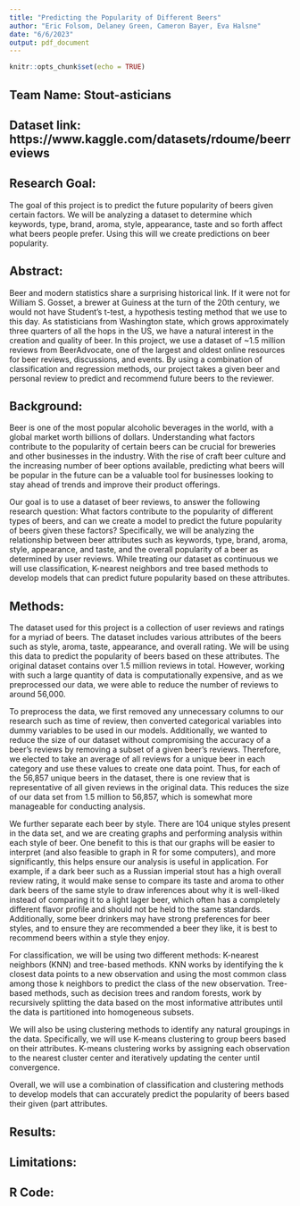```yaml
---
title: "Predicting the Popularity of Different Beers"
author: "Eric Folsom, Delaney Green, Cameron Bayer, Eva Halsne"
date: "6/6/2023"
output: pdf_document
---
```


```r
knitr::opts_chunk$set(echo = TRUE)
```

## Team Name: Stout-asticians

## Dataset link: https://www.kaggle.com/datasets/rdoume/beerreviews

## Research Goal: 
The goal of this project is to predict the future popularity of beers given certain factors. We will be analyzing a dataset to determine which keywords, type, brand, aroma, style, appearance, taste and so forth affect what beers people prefer. Using this will we create predictions on beer popularity. 

## Abstract:

Beer and modern statistics share a surprising historical link. If it were not for William S. Gosset, a brewer at Guiness at the turn of the 20th century, we would not have Student's t-test, a hypothesis testing method that we use to this day. As statisticians from Washington state, which grows approximately three quarters of all the hops in the US, we have a natural interest in the creation and quality of beer. In this project, we use a dataset of ~1.5 million reviews from BeerAdvocate, one of the largest and oldest online resources for beer reviews, discussions, and events. By using a combination of classification and regression methods, our project takes a given beer and personal review to predict and recommend future beers to the reviewer.

\newpage



## Background:

Beer is one of the most popular alcoholic beverages in the world, with a global market worth billions of dollars. Understanding what factors contribute to the popularity of certain beers can be crucial for breweries and other businesses in the industry. With the rise of craft beer culture and the increasing number of beer options available, predicting what beers will be popular in the future can be a valuable tool for businesses looking to stay ahead of trends and improve their product offerings.

Our goal is to use a dataset of beer reviews, to answer the following research question: What factors contribute to the popularity of different types of beers, and can we create a model to predict the future popularity of beers given these factors? Specifically, we will be analyzing the relationship between beer attributes such as keywords, type, brand, aroma, style, appearance, and taste, and the overall popularity of a beer as determined by user reviews. While treating our dataset as continuous we will use classification, K-nearest neighbors and tree based methods to develop models that can predict future popularity based on these attributes.




## Methods: 

The dataset used for this project is a collection of user reviews and ratings for a myriad of beers. The dataset includes various attributes of the beers such as style, aroma, taste, appearance, and overall rating. We will be using this data to predict the popularity of beers based on these attributes. The original dataset contains over 1.5 million reviews in total. However, working with such a large quantity of data is computationally expensive, and as we preprocessed our data, we were able to reduce the number of reviews to around 56,000.

To preprocess the data, we first removed any unnecessary columns to our research such as time of review, then converted categorical variables into dummy variables to be used in our models. Additionally, we wanted to reduce the size of our dataset without compromising the accuracy of a beer’s reviews by removing a subset of a given beer’s reviews. Therefore, we elected to take an average of all reviews for a unique beer in each category and use these values to create one data point. Thus, for each of the 56,857 unique beers in the dataset, there is one review that is representative of all given reviews in the original data. This reduces the size of our data set from 1.5 million to 56,857, which is somewhat more manageable for conducting analysis.

We further separate each beer by style. There are 104 unique styles present in the data set, and we are creating graphs and performing analysis within each style of beer. One benefit to this is that our graphs will be easier to interpret (and also feasible to graph in R for some computers), and more significantly, this helps ensure our analysis is useful in application. For example, if a dark beer such as a Russian imperial stout has a high overall review rating, it would make sense to compare its taste and aroma to other dark beers of the same style to draw inferences about why it is well-liked instead of comparing it to a light lager beer, which often has a completely different flavor profile and should not be held to the same standards. Additionally, some beer drinkers may have strong preferences for beer styles, and to ensure they are recommended a beer they like, it is best to recommend beers within a style they enjoy.

For classification, we will be using two different methods: K-nearest neighbors (KNN) and tree-based methods. KNN works by identifying the k closest data points to a new observation and using the most common class among those k neighbors to predict the class of the new observation. Tree-based methods, such as decision trees and random forests, work by recursively splitting the data based on the most informative attributes until the data is partitioned into homogeneous subsets.

We will also be using clustering methods to identify any natural groupings in the data. Specifically, we will use K-means clustering to group beers based on their attributes. K-means clustering works by assigning each observation to the nearest cluster center and iteratively updating the center until convergence.

Overall, we will use a combination of classification and clustering methods to develop models that can accurately predict the popularity of beers based their given (part attributes.


## Results:



\includegraphics[]{heatmap_plot.png}





## Limitations:






\newpage

## R Code:




